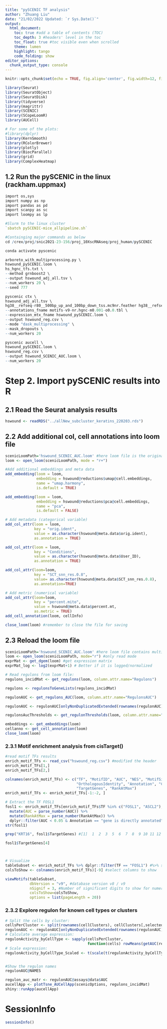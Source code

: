 ```yaml
---
title: "pySCENIC TF analysis"
author: "Zhuang Liu"
date: "21/02/2022 Updated: `r Sys.Date()`"
output:
  html_document:
    toc: true #add a table of contents (TOC)
    toc_depth: 3 #headers' level in the toc
    toc_float: true #toc visible even when scrolled
    theme: lumen
    highlight: tango
    code_folding: show
editor_options: 
  chunk_output_type: console
---
```


```r
knitr::opts_chunk$set(echo = TRUE, fig.align='center', fig.width=12, fig.height = 6, warning=FALSE, message=FALSE)
```

```r
library(Seurat)
library(SeuratObject)
library(SeuratDisk)
library(tidyverse)
library(magrittr)
library(SCENIC)
library(SCopeLoomR)
library(AUCell)

# For some of the plots:
#library(dplyr)
library(KernSmooth)
library(RColorBrewer)
library(plotly)
library(BiocParallel)
library(grid)
library(ComplexHeatmap)
```


## 1.2 Run the pySCENIC in the linux (rackham.uppmax)
```r
import os,sys
import numpy as np
import pandas as pd
import scanpy as sc
import loompy as lp

#Slurm to the linux cluster
`sbatch pySCENIC-mice_allpipeline.sh`

#Containging major commands as below
cd /crex/proj/snic2021-23-156/proj_10XscRNAseq/proj_human/pySCENIC

conda activate pyscenic

arboreto_with_multiprocessing.py \
hswound_pySCENIC.loom \
hs_hgnc_tfs.txt \
--method grnboost2 \
--output hswound_adj_all.tsv \
--num_workers 20 \
--seed 777

pyscenic ctx \
hswound_adj_all.tsv \
hg38__refseq-r80__500bp_up_and_100bp_down_tss.mc9nr.feather hg38__refseq-r80__10kb_up_and_down_tss.mc9nr.feather \
--annotations_fname motifs-v9-nr.hgnc-m0.001-o0.0.tbl \
--expression_mtx_fname hswound_pySCENIC.loom \
--output hswound_reg.csv \
--mode "dask_multiprocessing" \
--mask_dropouts \
--num_workers 20

pyscenic aucell \
hswound_pySCENIC.loom \
hswound_reg.csv \
--output hswound_SCENIC_AUC.loom \
--num_workers 20
```


############################################
# Step 2. Import pySCENIC results into R
############################################
## 2.1 Read the Seurat analysis results
```r
hswound <- readRDS("../allNew_subcluster_keratins_220203.rds")
```

## 2.2 Add additional col, cell annotations into loom file
```r
scenicLoomPath='hswound_SCENIC_AUC.loom' #here loom file is the original one from Step 1
loom <- open_loom(scenicLoomPath, mode = "r+")

#Add additional embeddings and meta data
add_embedding(loom = loom, 
              embedding = hswound@reductions$umap@cell.embeddings,
              name = "umap.harmony",
              is.default = TRUE)

add_embedding(loom = loom,
              embedding = hswound@reductions$pca@cell.embeddings,
              name = "pca",
              is.default = FALSE)

# Add metadata (categorical variable)
add_col_attr(loom = loom, 
             key = "orig.ident",
             value = as.character(hswound@meta.data$orig.ident), 
             as.annotation = TRUE)

add_col_attr(loom = loom, 
             key = "Conditions",
             value = as.character(hswound@meta.data$User_ID), 
             as.annotation = TRUE)

add_col_attr(loom=loom, 
             key = "SCT_snn_res.0.8",
             value= as.character(hswound@meta.data$SCT_snn_res.0.8), 
             as.annotation=TRUE)

# Add metric (numerical variable)
add_col_attr(loom=loom,
             key = "percent.mito",
             value = hswound@meta.data$percent.mt,
             as.metric = TRUE)
add_cell_annotation(loom, cellInfo)

close_loom(loom) #remember to close the file for saving
```

## 2.3 Reload the loom file
```r
scenicLoomPath='hswound_SCENIC_AUC.loom' #here loom file contains multi-annotations from Step 2.2
loom <- open_loom(scenicLoomPath, mode="r") #only read mode
exprMat <- get_dgem(loom) #get expression matrix
exprMat_log <- log2(exprMat+1) # Better if it is logged/normalized

# Read regulons from loom file: 
regulons_incidMat <- get_regulons(loom, column.attr.name="Regulons")

regulons <- regulonsToGeneLists(regulons_incidMat)

regulonAUC <- get_regulons_AUC(loom, column.attr.name="RegulonsAUC")

regulonAUC <- regulonAUC[onlyNonDuplicatedExtended(rownames(regulonAUC)),]

regulonsAucThresholds <- get_regulonThresholds(loom, column.attr.name="RegulonsAUC")

embeddings <- get_embeddings(loom)
cellanno <- get_cell_annotation(loom)
close_loom(loom)
```

### 2.3.1 Motif enrichment analysis from cisTarget()
```r
#read motif TFs results
enrich_motif_TFs <- read_csv("hswound_reg.csv") #modified the header
enrich_motif_TFs[1,]
enrich_motif_TFs[2,]

colnames(enrich_motif_TFs) <- c("TF", "MotifID", "AUC", "NES", "MotifSimilarityQvalue",
                                "OrthologousIdentity", "Annotation", "Context",
                                "TargetGenes", "RankAtMax")
enrich_motif_TFs <- enrich_motif_TFs[-1:-2, ]

# Extract the TF FOSL1
fosl1 <- enrich_motif_TFs[enrich_motif_TFs$TF %in% c("FOSL1", "ASCL2"),] %>% 
  mutate(AUC = parse_number(AUC)) %>% 
  mutate(RankAtMax = parse_number(RankAtMax)) %>% 
  dplyr::filter(AUC < 0.05 & Annotation == "gene is directly annotated")
str(fosl1)

grep("KRT16", fosl1$TargetGenes) #[1]  1  2  3  5  6  7  8  9 10 11 12 13

fosl1$TargetGenes[4]



# Visualize
tableSubset <- enrich_motif_TFs %>% dplyr::filter(TF == "FOSL1") #%>% slice(1:20)
colsToShow <- colnames(enrich_motif_TFs)[-9] #select columns to show

viewMotifs(tableSubset, 
           dbVersion = "v9", #database version v8 / v9
           nSignif = 3, #Number of significant digits to show for numeric columns
           colsToShow=colsToShow, 
           options = list(pageLength = 20))
```

### 2.3.2 Explore regulon for known cell types or clusters
```r
# Split the cells by cluster:
cellsPerCluster <- split(rownames(cellClusters), cellClusters[,selectedResolution]) 
regulonAUC <- regulonAUC[onlyNonDuplicatedExtended(rownames(regulonAUC)),]
# Calculate average expression:
regulonActivity_byCellType <- sapply(cellsPerCluster,
                                     function(cells) rowMeans(getAUC(regulonAUC)[,cells]))
# Scale expression:
regulonActivity_byCellType_Scaled <- t(scale(t(regulonActivity_byCellType), center = T, scale=T))


#Show the regulon names
regulonAUC@NAMES

regulon_auc_matr <- regulonAUC@assays@data$AUC
aucellApp <- plotTsne_AUCellApp(scenicOptions, regulons_incidMat)
shiny::runApp(aucellApp)
```


# SessionInfo
```r
sessionInfo()
```
